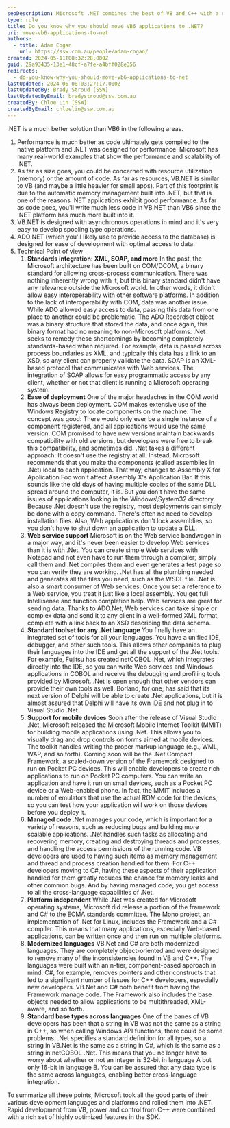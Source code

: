 ```yaml
---
seoDescription: Microsoft .NET combines the best of VB and C++ with a rich set of optimized features, enabling rapid development and powerful applications.
type: rule
title: Do you know why you should move VB6 applications to .NET?
uri: move-vb6-applications-to-net
authors:
  - title: Adam Cogan
    url: https://ssw.com.au/people/adam-cogan/
created: 2024-05-11T08:32:28.000Z
guid: 29a93435-13e1-48cf-a7fe-a4bff028e356
redirects:
  - do-you-know-why-you-should-move-vb6-applications-to-net
lastUpdated: 2024-06-08T03:27:17.000Z
lastUpdatedBy: Brady Stroud [SSW]
lastUpdatedByEmail: bradystroud@ssw.com.au
createdBy: Chloe Lin [SSW]
createdByEmail: chloelin@ssw.com.au
---
```


.NET is a much better solution than VB6 in the following areas.
1. Performance is much better as code ultimately gets compiled to the native platform and .NET was designed for performance. Microsoft has many real-world examples that show the performance and scalability of .NET.
2. As far as size goes, you could be concerned with resource utilization (memory) or the amount of code. As far as resources, VB.NET is similar to VB (and maybe a little heavier for small apps). Part of this footprint is due to the automatic memory management built into .NET, but that is one of the reasons .NET applications exhibit good performance. As far as code goes, you'll write much less code in VB.NET than VB6 since the .NET platform has much more built into it.
3. VB.NET is designed with asynchronous operations in mind and it's very easy to develop spooling type operations.
4. ADO.NET (which you'll likely use to provide access to the database) is designed for ease of development with optimal access to data.
5. Technical Point of view
   1. **Standards integration: XML, SOAP, and more** In the past, the Microsoft architecture has been built on COM/DCOM, a binary standard for allowing cross-process communication. There was nothing inherently wrong with it, but this binary standard didn't have any relevance outside the Microsoft world. In other words, it didn't allow easy interoperability with other software platforms. In addition to the lack of interoperability with COM, data was another issue. While ADO allowed easy access to data, passing this data from one place to another could be problematic. The ADO Recordset object was a binary structure that stored the data, and once again, this binary format had no meaning to non-Microsoft platforms. .Net seeks to remedy these shortcomings by becoming completely standards-based when required. For example, data is passed across process boundaries as XML, and typically this data has a link to an XSD, so any client can properly validate the data. SOAP is an XML-based protocol that communicates with Web services. The integration of SOAP allows for easy programmatic access by any client, whether or not that client is running a Microsoft operating system.
   2. **Ease of deployment** One of the major headaches in the COM world has always been deployment. COM makes extensive use of the Windows Registry to locate components on the machine. The concept was good: There would only ever be a single instance of a component registered, and all applications would use the same version. COM promised to have new versions maintain backwards compatibility with old versions, but developers were free to break this compatibility, and sometimes did. .Net takes a different approach: It doesn't use the registry at all. Instead, Microsoft recommends that you make the components (called assemblies in .Net) local to each application. That way, changes to Assembly X for Application Foo won't affect Assembly X's Application Bar. If this sounds like the old days of having multiple copies of the same DLL spread around the computer, it is. But you don't have the same issues of applications looking in the Windows\System32 directory. Because .Net doesn't use the registry, most deployments can simply be done with a copy command. There's often no need to develop installation files. Also, Web applications don't lock assemblies, so you don't have to shut down an application to update a DLL.
   3. **Web service support** Microsoft is on the Web service bandwagon in a major way, and it's never been easier to develop Web services than it is with .Net. You can create simple Web services with Notepad and not even have to run them through a compiler; simply call them and .Net compiles them and even generates a test page so you can verify they are working. .Net has all the plumbing needed and generates all the files you need, such as the WSDL file. .Net is also a smart consumer of Web services: Once you set a reference to a Web service, you treat it just like a local assembly. You get full Intellisense and function completion help. Web services are great for sending data. Thanks to ADO.Net, Web services can take simple or complex data and send it to any client in a well-formed XML format, complete with a link back to an XSD describing the data schema.
   4. **Standard toolset for any .Net language** You finally have an integrated set of tools for all your languages. You have a unified IDE, debugger, and other such tools. This allows other companies to plug their languages into the IDE and get all the support of the .Net tools. For example, Fujitsu has created netCOBOL .Net, which integrates directly into the IDE, so you can write Web services and Windows applications in COBOL and receive the debugging and profiling tools provided by Microsoft. .Net is open enough that other vendors can provide their own tools as well. Borland, for one, has said that its next version of Delphi will be able to create .Net applications, but it is almost assured that Delphi will have its own IDE and not plug in to Visual Studio .Net.
   5. **Support for mobile devices** Soon after the release of Visual Studio .Net, Microsoft released the Microsoft Mobile Internet Toolkit (MMIT) for building mobile applications using .Net. This allows you to visually drag and drop controls on forms aimed at mobile devices. The toolkit handles writing the proper markup language (e.g., WML, WAP, and so forth). Coming soon will be the .Net Compact Framework, a scaled-down version of the Framework designed to run on Pocket PC devices. This will enable developers to create rich applications to run on Pocket PC computers. You can write an application and have it run on small devices, such as a Pocket PC device or a Web-enabled phone. In fact, the MMIT includes a number of emulators that use the actual ROM code for the devices, so you can test how your application will work on those devices before you deploy it.
   6. **Managed code** .Net manages your code, which is important for a variety of reasons, such as reducing bugs and building more scalable applications. .Net handles such tasks as allocating and recovering memory, creating and destroying threads and processes, and handling the access permissions of the running code. VB developers are used to having such items as memory management and thread and process creation handled for them. For C++ developers moving to C#, having these aspects of their application handled for them greatly reduces the chance for memory leaks and other common bugs. And by having managed code, you get access to all the cross-language capabilities of .Net.
   7. **Platform independent** While .Net was created for Microsoft operating systems, Microsoft did release a portion of the framework and C# to the ECMA standards committee. The Mono project, an implementation of .Net for Linux, includes the Framework and a C# compiler. This means that many applications, especially Web-based applications, can be written once and then run on multiple platforms.
   8. **Modernized languages** VB.Net and C# are both modernized languages. They are completely object-oriented and were designed to remove many of the inconsistencies found in VB and C++. The languages were built with an n-tier, component-based approach in mind. C#, for example, removes pointers and other constructs that led to a significant number of issues for C++ developers, especially new developers. VB.Net and C# both benefit from having the Framework manage code. The Framework also includes the base objects needed to allow applications to be multithreaded, XML-aware, and so forth.
   9. **Standard base types across languages** One of the banes of VB developers has been that a string in VB was not the same as a string in C++, so when calling Windows API functions, there could be some problems. .Net specifies a standard definition for all types, so a string in VB.Net is the same as a string in C#, which is the same as a string in netCOBOL .Net. This means that you no longer have to worry about whether or not an integer is 32-bit in language A but only 16-bit in language B. You can be assured that any data type is the same across languages, enabling better cross-language integration.

To summarize all these points, Microsoft took all the good parts of their various development languages and platforms and rolled them into .NET. Rapid development from VB, power and control from C++ were combined with a rich set of highly optimized features in the SDK.
